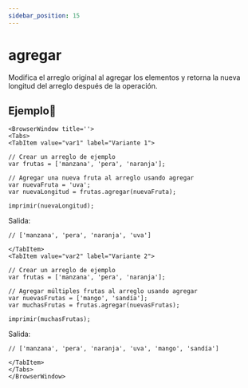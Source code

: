 ```yaml
---
sidebar_position: 15
---
```



# agregar
Modifica el arreglo original al agregar los elementos y retorna la nueva longitud del arreglo después de la operación.

## Ejemplo📝

```mdx-code-block
<BrowserWindow title=''>
<Tabs>
<TabItem value="var1" label="Variante 1">
```

```dummy
// Crear un arreglo de ejemplo
var frutas = ['manzana', 'pera', 'naranja'];

// Agregar una nueva fruta al arreglo usando agregar
var nuevaFruta = 'uva';
var nuevaLongitud = frutas.agregar(nuevaFruta);

imprimir(nuevaLongitud);
```
Salida:

```dummy
// ['manzana', 'pera', 'naranja', 'uva']
```

```mdx-code-block
</TabItem>
<TabItem value="var2" label="Variante 2">
```
```dummy
// Crear un arreglo de ejemplo
var frutas = ['manzana', 'pera', 'naranja'];

// Agregar múltiples frutas al arreglo usando agregar
var nuevasFrutas = ['mango', 'sandía'];
var muchasFrutas = frutas.agregar(nuevasFrutas);

imprimir(muchasFrutas);
```
Salida:
```dummy
// ['manzana', 'pera', 'naranja', 'uva', 'mango', 'sandía']
```

```mdx-code-block
</TabItem>
</Tabs>
</BrowserWindow>
```